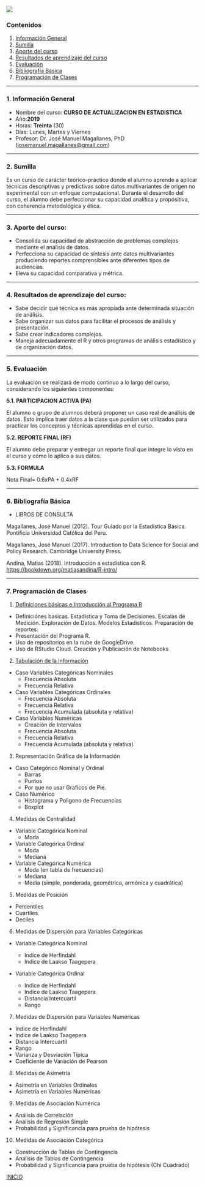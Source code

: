 ![](pics/LOGO_AID.png)

<a id='beginning'></a>

### Contenidos


1. [Información General](#part1) 
2. [Sumilla](#part2) 
3. [Aporte del curso](#part3) 
4. [Resultados de aprendizaje del curso](#part4)  
5. [Evaluación](#part5)
6. [Bibliografía Básica](#part6)
7. [Programación de Clases](#part7)
   

____

<a id='part1'></a>

### 1. Información General


* Nombre del curso: **CURSO DE ACTUALIZACION EN ESTADISTICA**
* Año:**2019**
* Horas: **Treinta** (30)
* Días: Lunes, Martes y Viernes
* Profesor:  Dr. José Manuel Magallanes, PhD ([josemanuel.magallanes@gmail.com](mailto:josemanuel.magallanes@gmail.com))

 
____
<a id='part2'></a>

### 2. Sumilla

Es un curso de carácter teórico-práctico donde el alumno aprende a aplicar técnicas descriptivas y predictivas sobre datos multivariantes de origen no experimental con un enfoque computacional. Durante el desarrollo del curso, el alumno debe perfeccionar su capacidad analítica y propósitiva, con coherencia metodológica y ética.



____
<a id='part3'></a>

### 3. Aporte del curso:

 
* Consolida su capacidad de abstracción de problemas complejos mediante el análisis de datos.
* Perfecciona su capacidad de síntesis ante datos multivariantes produciendo reportes comprensibles ante diferentes tipos de audiencias.
* Eleva su capacidad comparativa y métrica.




____
<a id='part4'></a>

### 4. Resultados de aprendizaje del curso:

* Sabe decidir qué técnica es más apropiada ante determinada situación de análisis.
* Sabe organizar sus datos para facilitar el procesos de análisis y presentación.
* Sabe crear indicadores complejos.
* Maneja adecuadamente el R y otros programas de análisis estadístico y de organización datos.




____
<a id='part5'></a>


### 5. Evaluación

La evaluación se realizará de modo continuo a lo largo del curso, considerando los siguientes componentes:

**5.1. PARTICIPACION ACTIVA (PA)**

El alumno o grupo de alumnos deberá proponer un caso real de análisis de datos. Esto implica traer datos a la clase que puedan ser utilizados para practicar los conceptos y técnicas aprendidas en el curso.


**5.2. REPORTE FINAL (RF)**

El alumno debe preparar y entregar un reporte final que integre lo visto en el curso y cómo lo aplico a sus datos.


**5.3. FORMULA** 

Nota Final= 0.6xPA + 0.4xRF



____
<a id='part6'></a>


### 6. Bibliografía Básica

* LIBROS DE CONSULTA 

Magallanes, José Manuel (2012). Tour Guiado por la Estadística Básica. Pontificia Universidad Católica del Peru.

Magallanes, José Manuel (2017). Introduction to Data Science for Social and Policy Research. Cambridge University Press.

Andina, Matias (2018). Introducción a estadística con R. [https://bookdown.org/matiasandina/R-intro/](https://bookdown.org/matiasandina/R-intro/)


____
<a id='part7'></a>

### 7. Programación de Clases


1. [Definiciones básicas e Introducción al Programa R](https://htmlpreview.github.io/?https://github.com/CoursesAndTutorials/Estadistica/blob/master/sesion1.html)

  * Definiciónes basicas. Estadistica y Toma de Decisiones. Escalas de Medición. Exploración de Datos. Modelos Estadisticos. Preparación de reportes.
  * Presentación del Programa R. 
  * Uso de repositorios en la nube de GoogleDrive. 
  * Uso de RStudio Cloud. Creación y Publicación de Notebooks
      
2. [Tabulación de la Información](https://htmlpreview.github.io/?https://github.com/CoursesAndTutorials/Estadistica/blob/master/sesion2_tabulacion.html)

* Caso Variables Categóricas Nominales
  - Frecuencia Absoluta
  - Frecuencia Relativa
  
* Caso Variables Categóricas Ordinales
  - Frecuencia Absoluta
  - Frecuencia Relativa
  - Frecuencia Acumulada (absoluta y relativa)

* Caso Variables Numéricas
  - Creación de Intervalos
  - Frecuencia Absoluta
  - Frecuencia Relativa
  - Frecuencia Acumulada (absoluta y relativa)

3. Representación Gráfica de la Información

* Caso Categórico Nominal y Ordinal
  - Barras
  - Puntos
  - Por que no usar Graficos de Pie.
  
* Caso Numérico
  - Histograma y Poligono de Frecuencias
  - Boxplot


4. Medidas de Centralidad

* Variable Categórica Nominal
  - Moda
  
* Variable Categórica Ordinal
  - Moda
  - Mediana
  
* Variable Categórica Numérica
  - Moda (en tabla de frecuencias)
  - Mediana
  - Media (simple, ponderada, geométrica, armónica y cuadrática)

  

5. Medidas de Posición 

* Percentiles
* Cuartiles
* Deciles



6. Medidas de Dispersión para Variables Categóricas

* Variable Categórica Nominal 

  - Indice de Herfindahl
  - Indice de Laakso Taagepera

* Variable Categórica Ordinal

  - Indice de Herfindahl
  - Indice de Laakso Taagepera
  - Distancia Intercuartil
  - Rango

7. Medidas de Dispersión para Variables Numéricas

* Indice de Herfindahl
* Indice de Laakso Taagepera
* Distancia Intercuartil
* Rango
* Varianza y Desviación Típica
* Coeficiente de Variación de Pearson


8. Medidas de Asimetría

* Asimetría en Variables Ordinales
* Asimetría en Variables Numéricas

9. Medidas de Asociación Numérica

* Análisis de Correlación
* Análisis de Regresión Simple
* Probabilidad y Significancia para prueba de hipótesis

10. Medidas de Asociación Categórica

* Construcción de Tablas de Contingencia
* Análisis de Tablas de Contingencia
* Probabilidad y Significancia para prueba de hipótesis (Chi Cuadrado)




[INICIO](#beginning)
